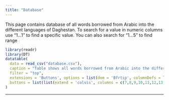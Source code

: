 ```yaml
---
title: "Database"
---
```

This page contains database of all words borrowed from Arabic into the different languages of Daghestan. To search for a value in numeric columns use "1...1" to find a specific value. You can also search for "1...5" to find range
```r
library(readr)
library(DT)
datatable(
  data = read_csv("database.csv"),
  caption = "Table shows all words borrowed from Arabic into the different languages of Daghestan",
  filter = "top",
  extensions = 'Buttons', options = list(dom = 'Bfrtip', columnDefs = list(list(visible=FALSE, targets=c(0,7,8,9,10,11,12,13,15,16,17,18,19,20,21,23))),
  buttons = list(list(extend = 'colvis', columns = c(7,8,9,10,11,12,13,15,16,17,18,19,20,21,23))))
)
```
---
